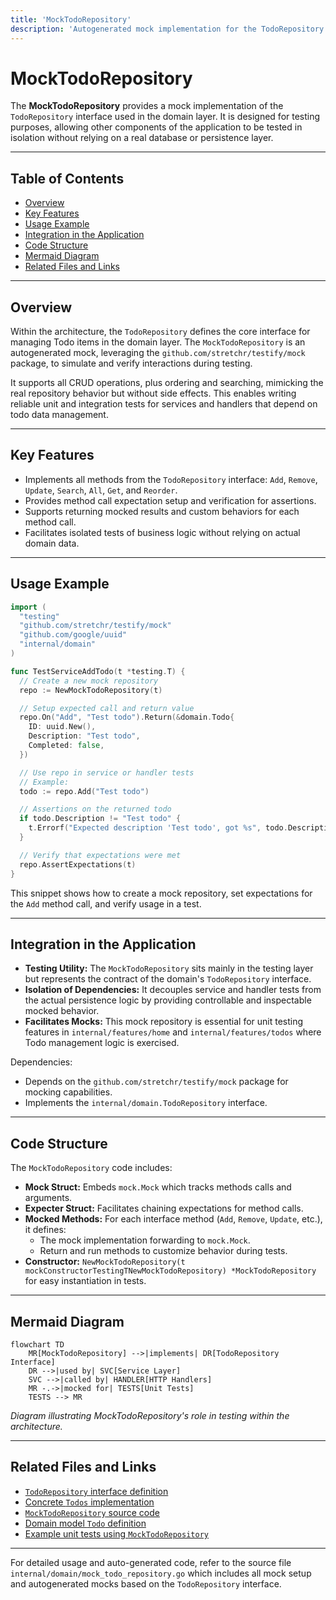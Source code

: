 ```yaml
---
title: 'MockTodoRepository'
description: 'Autogenerated mock implementation for the TodoRepository interface using testify/mock, detailing mocked methods for test simulation and verification'
---
```


# MockTodoRepository

The **MockTodoRepository** provides a mock implementation of the `TodoRepository` interface used in the domain layer. It is designed for testing purposes, allowing other components of the application to be tested in isolation without relying on a real database or persistence layer.

---

## Table of Contents

- [Overview](#overview)
- [Key Features](#key-features)
- [Usage Example](#usage-example)
- [Integration in the Application](#integration-in-the-application)
- [Code Structure](#code-structure)
- [Mermaid Diagram](#mermaid-diagram)
- [Related Files and Links](#related-files-and-links)

---

## Overview

Within the architecture, the `TodoRepository` defines the core interface for managing Todo items in the domain layer. The `MockTodoRepository` is an autogenerated mock, leveraging the `github.com/stretchr/testify/mock` package, to simulate and verify interactions during testing.

It supports all CRUD operations, plus ordering and searching, mimicking the real repository behavior but without side effects. This enables writing reliable unit and integration tests for services and handlers that depend on todo data management.

---

## Key Features

- Implements all methods from the `TodoRepository` interface: `Add`, `Remove`, `Update`, `Search`, `All`, `Get`, and `Reorder`.
- Provides method call expectation setup and verification for assertions.
- Supports returning mocked results and custom behaviors for each method call.
- Facilitates isolated tests of business logic without relying on actual domain data.

---

## Usage Example

```go
import (
  "testing"
  "github.com/stretchr/testify/mock"
  "github.com/google/uuid"
  "internal/domain"
)

func TestServiceAddTodo(t *testing.T) {
  // Create a new mock repository
  repo := NewMockTodoRepository(t)

  // Setup expected call and return value
  repo.On("Add", "Test todo").Return(&domain.Todo{
    ID: uuid.New(),
    Description: "Test todo",
    Completed: false,
  })

  // Use repo in service or handler tests
  // Example:
  todo := repo.Add("Test todo")

  // Assertions on the returned todo
  if todo.Description != "Test todo" {
    t.Errorf("Expected description 'Test todo', got %s", todo.Description)
  }

  // Verify that expectations were met
  repo.AssertExpectations(t)
}
```

This snippet shows how to create a mock repository, set expectations for the `Add` method call, and verify usage in a test.

---

## Integration in the Application

- **Testing Utility:** The `MockTodoRepository` sits mainly in the testing layer but represents the contract of the domain's `TodoRepository` interface.
- **Isolation of Dependencies:** It decouples service and handler tests from the actual persistence logic by providing controllable and inspectable mocked behavior.
- **Facilitates Mocks:** This mock repository is essential for unit testing features in `internal/features/home` and `internal/features/todos` where Todo management logic is exercised.

Dependencies:
- Depends on the `github.com/stretchr/testify/mock` package for mocking capabilities.
- Implements the `internal/domain.TodoRepository` interface.

---

## Code Structure

The `MockTodoRepository` code includes:

- **Mock Struct:** Embeds `mock.Mock` which tracks methods calls and arguments.
- **Expecter Struct:** Facilitates chaining expectations for method calls.
- **Mocked Methods:** For each interface method (`Add`, `Remove`, `Update`, etc.), it defines:
  - The mock implementation forwarding to `mock.Mock`.
  - Return and run methods to customize behavior during tests.
- **Constructor:** `NewMockTodoRepository(t mockConstructorTestingTNewMockTodoRepository) *MockTodoRepository` for easy instantiation in tests.

---

## Mermaid Diagram

```mermaid
flowchart TD
    MR[MockTodoRepository] -->|implements| DR[TodoRepository Interface]
    DR -->|used by| SVC[Service Layer]
    SVC -->|called by| HANDLER[HTTP Handlers]
    MR -.->|mocked for| TESTS[Unit Tests]
    TESTS --> MR
```
*Diagram illustrating MockTodoRepository's role in testing within the architecture.*

---

## Related Files and Links

- [`TodoRepository` interface definition](/internal/domain/todo_repository.go)
- [Concrete `Todos` implementation](/internal/domain/todos.go)
- [`MockTodoRepository` source code](/internal/domain/mock_todo_repository.go)
- [Domain model `Todo` definition](/internal/domain/todo.go)
- [Example unit tests using `MockTodoRepository`](/internal/domain/todo_test.go)

---

<Note>For detailed usage and auto-generated code, refer to the source file `internal/domain/mock_todo_repository.go` which includes all mock setup and autogenerated mocks based on the `TodoRepository` interface.</Note>
